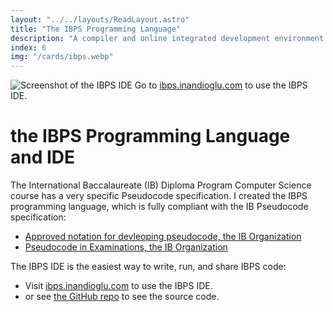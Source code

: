 ```yaml
---
layout: "../../layouts/ReadLayout.astro"
title: "The IBPS Programming Language"
description: "A compiler and online integrated development environment for my new programming language"
index: 6
img: "/cards/ibps.webp"
---
```


<img
  class="scale-110"
  src="/readassets/ibps_screenshot.webp"
  alt="Screenshot of the IBPS IDE"
/>
<span class="text-sm">
  Go to [ibps.inandioglu.com](https://ibps.inandioglu.com) to use the IBPS IDE.
</span>

# the IBPS Programming Language and IDE

The International Baccalaureate (IB) Diploma Program Computer Science course has a very specific Pseudocode specification.
I created the IBPS programming language, which is fully compliant with the IB Pseudocode specification:

- [Approved notation for devleoping pseudocode, the IB Organization](https://ib.compscihub.net/wp-content/uploads/2015/04/IB-Pseudocode-rules-more.pdf)
- [Pseudocode in Examinations, the IB Organization](https://ib.compscihub.net/wp-content/uploads/2015/04/IB-Pseudocode-rules.pdf)

The IBPS IDE is the easiest way to write, run, and share IBPS code:
- Visit [ibps.inandioglu.com](https://ibps.inandioglu.com) to use the IBPS IDE.
- or see [the GitHub repo](https://github.com/baris-inandi/ibps) to see the source code.
